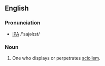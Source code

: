 ==English==
===Pronunciation===
* [[IPA]] /'sajəlɪst/

===Noun===
# One who displays or perpetrates [[sciolism]].